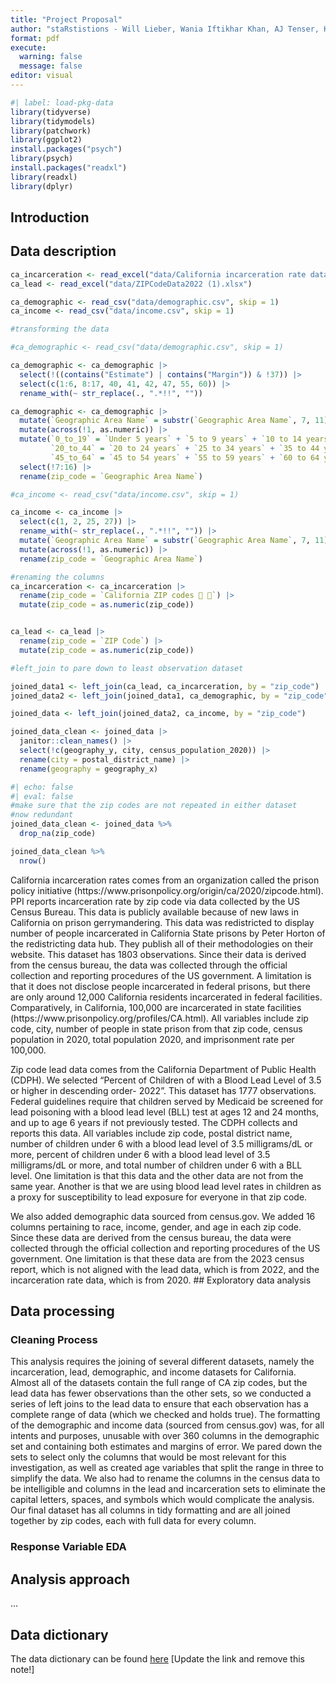```yaml
---
title: "Project Proposal"
author: "staRstistions - Will Lieber, Wania Iftikhar Khan, AJ Tenser, Kami Akala"
format: pdf
execute: 
  warning: false
  message: false
editor: visual
---
```


```r
#| label: load-pkg-data
library(tidyverse)
library(tidymodels)
library(patchwork)
library(ggplot2)
install.packages("psych")
library(psych)
install.packages("readxl") 
library(readxl)  
library(dplyr) 
```

## Introduction

## Data description

```r

ca_incarceration <- read_excel("data/California incarceration rate data.xlsx")
ca_lead <- read_excel("data/ZIPCodeData2022 (1).xlsx")

ca_demographic <- read_csv("data/demographic.csv", skip = 1)
ca_income <- read_csv("data/income.csv", skip = 1)
```

```r
#transforming the data

#ca_demographic <- read_csv("data/demographic.csv", skip = 1)

ca_demographic <- ca_demographic |>
  select(!((contains("Estimate") | contains("Margin")) & !37)) |>
  select(c(1:6, 8:17, 40, 41, 42, 47, 55, 60)) |>
  rename_with(~ str_replace(., ".*!!", ""))

ca_demographic <- ca_demographic |>
  mutate(`Geographic Area Name` = substr(`Geographic Area Name`, 7, 11)) |>
  mutate(across(!1, as.numeric)) |>
  mutate(`0_to_19` = `Under 5 years` + `5 to 9 years` + `10 to 14 years` + `15 to 19 years`,
         `20_to_44` = `20 to 24 years` + `25 to 34 years` + `35 to 44 years`,
         `45_to_64` = `45 to 54 years` + `55 to 59 years` + `60 to 64 years`) |>
  select(!7:16) |>
  rename(zip_code = `Geographic Area Name`)

#ca_income <- read_csv("data/income.csv", skip = 1)

ca_income <- ca_income |>
  select(c(1, 2, 25, 27)) |>
  rename_with(~ str_replace(., ".*!!", "")) |>
  mutate(`Geographic Area Name` = substr(`Geographic Area Name`, 7, 11)) |>
  mutate(across(!1, as.numeric)) |>
  rename(zip_code = `Geographic Area Name`)
```

```r
#renaming the columns
ca_incarceration <- ca_incarceration |>
  rename(zip_code = `California ZIP codes  `) |>
  mutate(zip_code = as.numeric(zip_code))


ca_lead <- ca_lead |>
  rename(zip_code = `ZIP Code`) |>
  mutate(zip_code = as.numeric(zip_code))

```

```r
#left_join to pare down to least observation dataset

joined_data1 <- left_join(ca_lead, ca_incarceration, by = "zip_code")
joined_data2 <- left_join(joined_data1, ca_demographic, by = "zip_code")

joined_data <- left_join(joined_data2, ca_income, by = "zip_code")

joined_data_clean <- joined_data |>
  janitor::clean_names() |>
  select(!c(geography_y, city, census_population_2020)) |>
  rename(city = postal_district_name) |>
  rename(geography = geography_x)

```

```r
#| echo: false
#| eval: false
#make sure that the zip codes are not repeated in either dataset
#now redundant
joined_data_clean <- joined_data %>% 
  drop_na(zip_code)
```

```r
joined_data_clean %>% 
  nrow()
```

California incarceration rates comes from an organization called the prison policy initiative (https://www.prisonpolicy.org/origin/ca/2020/zipcode.html). PPI reports incarceration rate by zip code via data collected by the US Census Bureau. This data is publicly available because of new laws in California on prison gerrymandering. This data was redistricted to display number of people incarcerated in California State prisons by Peter Horton of the redistricting data hub. They publish all of their methodologies on their website. This dataset has 1803 observations. Since their data is derived from the census bureau, the data was collected through the official collection and reporting procedures of the US government. A limitation is that it does not disclose people incarcerated in federal prisons, but there are only around 12,000 California residents incarcerated in federal facilities. Comparatively, in California, 100,000 are incarcerated in state facilities (https://www.prisonpolicy.org/profiles/CA.html). All variables include zip code, city, number of people in state prison from that zip code, census population in 2020, total population 2020, and imprisonment rate per 100,000.

Zip code lead data comes from the California Department of Public Health (CDPH). We selected "Percent of Children of with a Blood Lead Level of 3.5 or higher in descending order- 2022". This dataset has 1777 observations. Federal guidelines require that children served by Medicaid be screened for lead poisoning with a blood lead level (BLL) test at ages 12 and 24 months, and up to age 6 years if not previously tested. The CDPH collects and reports this data. All variables include zip code, postal district name, number of children under 6 with a blood lead level of 3.5 milligrams/dL or more, percent of children under 6 with a blood lead level of 3.5 milligrams/dL or more, and total number of children under 6 with a BLL level. One limitation is that this data and the other data are not from the same year. Another is that we are using blood lead level rates in children as a proxy for susceptibility to lead exposure for everyone in that zip code.

We also added demographic data sourced from census.gov. We added 16 columns pertaining to race, income, gender, and age in each zip code. Since these data are derived from the census bureau, the data were collected through the official collection and reporting procedures of the US government. One limitation is that these data are from the 2023 census report, which is not aligned with the lead data, which is from 2022, and the incarceration rate data, which is from 2020. \## Exploratory data analysis

## **Data processing**

### Cleaning Process

This analysis requires the joining of several different datasets, namely the incarceration, lead, demographic, and income datasets for California. Almost all of the datasets contain the full range of CA zip codes, but the lead data has fewer observations than the other sets, so we conducted a series of left joins to the lead data to ensure that each observation has a complete range of data (which we checked and holds true). The formatting of the demographic and income data (sourced from census.gov) was, for all intents and purposes, unusable with over 360 columns in the demographic set and containing both estimates and margins of error. We pared down the sets to select only the columns that would be most relevant for this investigation, as well as created age variables that split the range in three to simplify the data. We also had to rename the columns in the census data to be intelligible and columns in the lead and incarceration sets to eliminate the capital letters, spaces, and symbols which would complicate the analysis. Our final dataset has all columns in tidy formatting and are all joined together by zip codes, each with full data for every column.

### Response Variable EDA

## Analysis approach

...

## Data dictionary

The data dictionary can be found [here](ADD%20LINK!!!) \[Update the link and remove this note!\]

